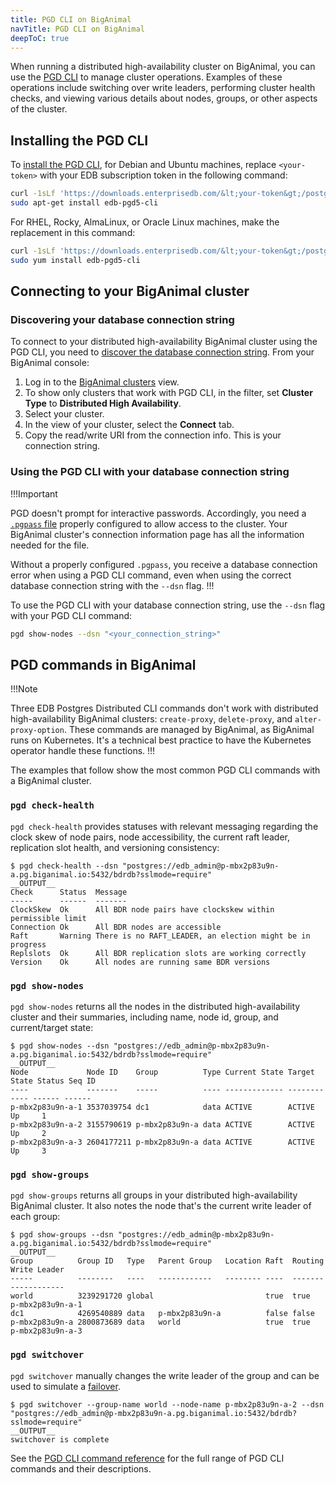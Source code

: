 ```yaml
---
title: PGD CLI on BigAnimal
navTitle: PGD CLI on BigAnimal
deepToC: true
---
```


When running a distributed high-availability cluster on BigAnimal, you can use the [PGD CLI](/pgd/latest/cli/) to manage cluster operations. Examples of these operations include switching over write leaders, performing cluster health checks, and viewing various details about nodes, groups, or other aspects of the cluster.

## Installing the PGD CLI

To [install the PGD CLI](/pgd/latest/cli/installing/), for Debian and Ubuntu machines, replace `<your-token>` with your EDB subscription token in the following command:

```bash
curl -1sLf 'https://downloads.enterprisedb.com/&lt;your-token&gt;/postgres_distributed/setup.deb.sh' | sudo -E bash
sudo apt-get install edb-pgd5-cli
```

For RHEL, Rocky, AlmaLinux, or Oracle Linux machines, make the replacement in this command:

```bash
curl -1sLf 'https://downloads.enterprisedb.com/&lt;your-token&gt;/postgres_distributed/setup.rpm.sh' | sudo -E bash
sudo yum install edb-pgd5-cli
```

## Connecting to your BigAnimal cluster

### Discovering your database connection string

To connect to your distributed high-availability BigAnimal cluster using the PGD CLI, you need to [discover the database connection string](/pgd/latest/cli/discover_connections/). From your BigAnimal console:

1.  Log in to the [BigAnimal clusters](https://portal.biganimal.com/clusters) view.
2.  To show only clusters that work with PGD CLI, in the filter, set **Cluster Type** to **Distributed High Availability**.
3.  Select your cluster.
4.  In the view of your cluster, select the **Connect** tab.
5.  Copy the read/write URI from the connection info. This is your connection string.

### Using the PGD CLI with your database connection string

!!!Important

PGD doesn't prompt for interactive passwords. Accordingly, you need a [`.pgpass` file](https://www.postgresql.org/docs/current/libpq-pgpass.html) properly configured to allow access to the cluster. Your BigAnimal cluster's connection information page has all the information needed for the file. 

Without a properly configured `.pgpass`, you receive a database connection error when using a PGD CLI command, even when using the correct database connection string with the `--dsn` flag.
!!!

To use the PGD CLI with your database connection string, use the `--dsn` flag with your PGD CLI command:

```bash
pgd show-nodes --dsn "<your_connection_string>"
```

## PGD commands in BigAnimal

!!!Note

Three EDB Postgres Distributed CLI commands don't work with distributed high-availability BigAnimal clusters: `create-proxy`, `delete-proxy`, and `alter-proxy-option`. These commands are managed by BigAnimal, as BigAnimal runs on Kubernetes. It's a technical best practice to have the Kubernetes operator handle these functions.
!!!

The examples that follow show the most common PGD CLI commands with a BigAnimal cluster.

### `pgd check-health`

`pgd check-health` provides statuses with relevant messaging regarding the clock skew of node pairs, node accessibility, the current raft leader, replication slot health, and versioning consistency:

```
$ pgd check-health --dsn "postgres://edb_admin@p-mbx2p83u9n-a.pg.biganimal.io:5432/bdrdb?sslmode=require"
__OUTPUT__
Check      Status  Message                                                    
-----      ------  -------                                                    
ClockSkew  Ok      All BDR node pairs have clockskew within permissible limit 
Connection Ok      All BDR nodes are accessible                               
Raft       Warning There is no RAFT_LEADER, an election might be in progress  
Replslots  Ok      All BDR replication slots are working correctly            
Version    Ok      All nodes are running same BDR versions               
```

### `pgd show-nodes`

`pgd show-nodes` returns all the nodes in the distributed high-availability cluster and their summaries, including name, node id, group, and current/target state:

```
$ pgd show-nodes --dsn "postgres://edb_admin@p-mbx2p83u9n-a.pg.biganimal.io:5432/bdrdb?sslmode=require"
__OUTPUT__
Node             Node ID    Group          Type Current State Target State Status Seq ID 
----             -------    -----          ---- ------------- ------------ ------ ------ 
p-mbx2p83u9n-a-1 3537039754 dc1            data ACTIVE        ACTIVE       Up     1      
p-mbx2p83u9n-a-2 3155790619 p-mbx2p83u9n-a data ACTIVE        ACTIVE       Up     2      
p-mbx2p83u9n-a-3 2604177211 p-mbx2p83u9n-a data ACTIVE        ACTIVE       Up     3      
```

### `pgd show-groups`

`pgd show-groups` returns all groups in your distributed high-availability BigAnimal cluster. It also notes the node that's the current write leader of each group:

```
$ pgd show-groups --dsn "postgres://edb_admin@p-mbx2p83u9n-a.pg.biganimal.io:5432/bdrdb?sslmode=require"
__OUTPUT__
Group          Group ID   Type   Parent Group   Location Raft  Routing Write Leader     
-----          --------   ----   ------------   -------- ----  ------- ------------     
world          3239291720 global                         true  true    p-mbx2p83u9n-a-1 
dc1            4269540889 data   p-mbx2p83u9n-a          false false                    
p-mbx2p83u9n-a 2800873689 data   world                   true  true    p-mbx2p83u9n-a-3 
```

### `pgd switchover`

`pgd switchover` manually changes the write leader of the group and can be used to simulate a [failover](/pgd/latest/quickstart/further_explore_failover).

```
$ pgd switchover --group-name world --node-name p-mbx2p83u9n-a-2 --dsn "postgres://edb_admin@p-mbx2p83u9n-a.pg.biganimal.io:5432/bdrdb?sslmode=require"
__OUTPUT__
switchover is complete
```

See the [PGD CLI command reference](/pgd/latest/cli/command_ref/) for the full range of PGD CLI commands and their descriptions. 
